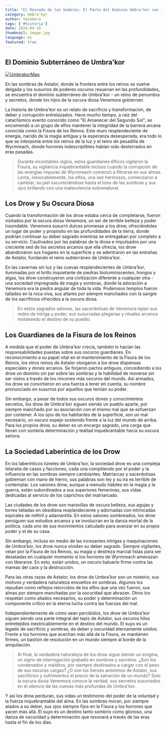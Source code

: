 ```yaml
---
title: "El Reinado de las Sombras: El Pacto del Dominio Umbra'kor con la Oscuridad"
category: Umbra'kor
author: Venemora
tags: ['#historia']
date: 2024-04-10
thumbnail: image.jpg
language: es
featured: true
---
```


## El Dominio Subterráneo de Umbra'kor

[![UmbrakorMap](https://i.imgur.com/hZFWQh8.png)](https://i.imgur.com/hZFWQh8.png)

En las sombras de Astalor, donde la frontera entre los reinos se vuelve delgada y los susurros de poderes oscuros resuenan en las profundidades, se encuentra el dominio subterráneo de Umbra'kor - un reino de penumbra y secretos, donde los hijos de la oscura diosa Venemora gobiernan.

La historia de Umbra'kor es un relato de sacrificio y transformación, de deber y corrupción entrelazados. Hace mucho tiempo, a raíz del cataclísmico evento conocido como "El Amanecer del Segundo Sol", se encomendó a un grupo de elfos mantener la integridad de la barrera arcana conocida como la Fisura de los Reinos. Este muro resplandeciente de energía, nacido de la magia antigua y la esperanza desesperada, era todo lo que se interponía entre los reinos de la luz y el reino de pesadilla de Wyrmreach, donde horrores indescriptibles habían sido desterrados en eras pasadas.

> Durante incontables siglos, estos guardianes élficos vigilaron la Fisura, su vigilancia inquebrantable incluso cuando la corrupción de las energías impuras de Wyrmreach comenzó a filtrarse en sus almas. Lenta, inexorablemente, los elfos, una vez hermosos, comenzaron a cambiar, su piel oscureciéndose hasta el tono de las sombras y sus ojos brillando con una malevolencia sobrenatural.

## Los Drow y Su Oscura Diosa

Cuando la transformación de los drow estaba cerca de completarse, fueron visitados por la oscura diosa Venemora, un ser de terrible belleza y poder insondable. Venemora susurró dulces promesas a los drow, ofreciéndoles un lugar de poder y propósito en las profundidades de la tierra, donde podrían continuar su deber sagrado mientras se entregaban por completo a su servicio. Cautivados por las palabras de la diosa e impulsados por una creciente sed de los secretos arcanos que ella ofrecía, los drow abandonaron sus hogares en la superficie y se adentraron en las entrañas de Astalor, fundando el reino subterráneo de Umbra'kor.

En las cavernas sin luz y las cuevas resplandecientes de Umbra'kor, iluminadas por el brillo inquietante de piedras bioluminiscentes, hongos y algas, los drow construyeron una civilización diferente a cualquier otra - una sociedad impregnada de magia y sombras, donde la adoración a Venemora era la piedra angular de toda la vida. Poderosos templos fueron tallados en la roca viva, sus altares por siempre manchados con la sangre de los sacrificios ofrecidos a la oscura diosa.

> En estos sagrados salones, las sacerdotisas de Venemora tejían sus redes de intriga y poder, sus susurradas plegarias y rituales arcanos moldeando el destino de su pueblo.

## Los Guardianes de la Fisura de los Reinos

A medida que el poder de Umbra'kor crecía, también lo hacían las responsabilidades puestas sobre sus oscuros guardianes. En reconocimiento a su papel vital en el mantenimiento de la Fisura de los Reinos, los otros reinos de Astalor otorgaron a los drow dispensas especiales y dones arcanos. Se forjaron pactos antiguos, concediendo a los drow un dominio sin par sobre las sombras y la habilidad de moverse sin ser vistos a través de los rincones más oscuros del mundo. Así armados, los drow se convirtieron en una fuerza a tener en cuenta, su nombre pronunciado en susurros por aquellos que temían su poder.

Sin embargo, a pesar de todos sus oscuros dones y conocimientos secretos, los drow de Umbra'kor siguen siendo un pueblo aparte, por siempre manchado por su asociación con el mismo mal que se esfuerzan por contener. A los ojos de los habitantes de la superficie, son un mal necesario, un oscuro espejo sostenido frente a la luz del mundo de arriba. Para los propios drow, su deber es un encargo sagrado, una carga que llevan con sombría determinación y lealtad inquebrantable hacia su oscura señora.

## La Sociedad Laberíntica de los Drow

En los laberínticos túneles de Umbra'kor, la sociedad drow es una compleja telaraña de casas y facciones, cada una compitiendo por el poder y la influencia en las sombras siempre cambiantes. Matriarcas y sacerdotisas gobiernan con mano de hierro, sus palabras son ley y su ira es terrible de contemplar. Los varones drow, aunque a menudo hábiles en la magia y la guerra, están subordinados a sus superiores femeninas, sus vidas dedicadas al servicio de los caprichos del matriarcado.

Las ciudades de los drow son maravillas de oscura belleza, sus agujas y torres talladas en obsidiana resplandeciente y adornadas con intrincadas espirales de mithril y adamantita. En estos salones sombreados, los drow persiguen sus estudios arcanos y se involucran en la danza mortal de la política, cada uno de sus movimientos calculado para avanzar en su propio poder y el de su casa.

Sin embargo, incluso en medio de las incesantes intrigas y maquinaciones de Umbra'kor, los drow nunca olvidan su deber sagrado. Siempre vigilantes, velan por la Fisura de los Reinos, su magia y destreza marcial listas para ser desatadas en cualquier momento si los horrores de Wyrmreach amenazan con liberarse. En esto, están unidos, un oscuro baluarte firme contra las mareas del caos y la destrucción.

Para las otras razas de Astalor, los drow de Umbra'kor son un misterio, sus motivos y verdadera naturaleza envueltos en sombras. Algunos los repudian como reflejos retorcidos de los elfos que una vez fueron, sus almas por siempre manchadas por la oscuridad que abrazan. Otros los respetan como aliados necesarios, su poder y determinación un componente crítico en la eterna lucha contra las fuerzas del mal.

Independientemente de cómo sean percibidos, los drow de Umbra'kor siguen siendo una parte integral del tapiz de Astalor, sus oscuros hilos entretejidos inextricablemente en el destino del mundo. El suyo es un legado de sacrificio y sombras, de deber y oscuridad eternamente unidos. Frente a los horrores que acechan más allá de la Fisura, se mantienen firmes, un bastión de resolución en un mundo siempre al borde de la aniquilación.

> Al final, la verdadera naturaleza de los drow sigue siendo un enigma, un signo de interrogación grabado en sombras y secretos. ¿Son los condenados y malditos, por siempre destinados a cargar con el peso de sus oscuras cargas? ¿O son los héroes anónimos de Astalor, sus sacrificios y sufrimientos el precio de la salvación de un mundo? Solo la oscura diosa Venemora conoce la verdad, sus secretos susurrados en el silencio de las cuevas más profundas de Umbra'kor.

Y así los drow perduran, sus vidas un testimonio del poder de la voluntad y la fuerza inquebrantable del alma. En las sombras moran, por siempre atados a su deber, sus ojos siempre fijos en la Fisura y los horrores que yacen más allá. El suyo es un destino tanto sombrío como glorioso, una danza de oscuridad y determinación que resonará a través de las eras hasta el fin de los días.

